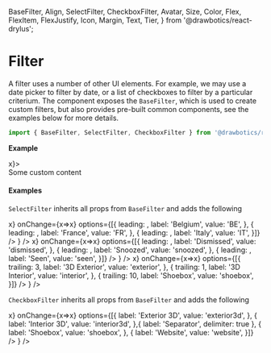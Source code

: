   BaseFilter,
  Align,
  SelectFilter,
  CheckboxFilter,
  Avatar,
  Size,
  Color,
  Flex,
  FlexItem,
  FlexJustify,
  Icon,
  Margin,
  Text,
  Tier,
} from '@drawbotics/react-drylus';



# Filter

A filter uses a number of other UI elements. For example, we may use a date picker to filter by date, or a list of checkboxes to filter by a particular criterium. The component exposes the `BaseFilter`, which is used to create custom filters, but also provides pre-built common components, see the examples below for more details.
```jsx
import { BaseFilter, SelectFilter, CheckboxFilter } from '@drawbotics/react-drylus';
```

__Example__
<Playground component={BaseFilter}>
  <div style={{ height: 200, marginLeft: 100 }}>
    <BaseFilter label="Base filter" onClear={x=>x}>
      <div style={{ height: 70, background: 'red', padding: 20 }}>
        Some custom content
      </div>
    </BaseFilter>
  </div>
</Playground>

#### Examples

`SelectFilter` inherits all props from `BaseFilter` and adds the following

<Playground component={SelectFilter}>
  <div style={{ height: 200 }}>
    <Flex justify={FlexJustify.END}>
      <FlexItem>
        <Margin size={{ right: Size.SMALL }}>
          <ControlledField component={
            <SelectFilter
              label="Country"
              onClear={x=>x}
              onChange={x=>x}
              options={[{
                leading: <Avatar text="Belgium" backgroundColor="#E00D2B" size={Size.SMALL} />,
                label: 'Belgium',
                value: 'BE',
              }, {
                leading: <Avatar text="France" backgroundColor="#011082" size={Size.SMALL} />,
                label: 'France',
                value: 'FR',
              }, {
                leading: <Avatar text="Italy" backgroundColor="#128435" size={Size.SMALL} />,
                label: 'Italy',
                value: 'IT',
              }]} />
          } />
        </Margin>
      </FlexItem>
      <FlexItem>
        <Margin size={{ right: Size.SMALL }}>
          <ControlledField component={
            <SelectFilter
              label="Notifications"
              onClear={x=>x}
              onChange={x=>x}
              options={[{
                leading: <Icon name="x" color={Color.RED} />,
                label: 'Dismissed',
                value: 'dismissed',
              }, {
                leading: <Icon name="bell" color={Color.ORANGE} />,
                label: 'Snoozed',
                value: 'snoozed',
              }, {
                leading: <Icon name="check" color={Color.GREEN} />,
                label: 'Seen',
                value: 'seen',
              }]} />
          } />
        </Margin>
      </FlexItem>
      <FlexItem>
        <ControlledField component={
          <SelectFilter
            label="Services"
            onClear={x=>x}
            onChange={x=>x}
            options={[{
              trailing: <Text tier={Tier.SECONDARY}>3</Text>,
              label: '3D Exterior',
              value: 'exterior',
            }, {
              trailing: <Text tier={Tier.SECONDARY}>1</Text>,
              label: '3D Interior',
              value: 'interior',
            }, {
              trailing: <Text tier={Tier.SECONDARY}>10</Text>,
              label: 'Shoebox',
              value: 'shoebox',
            }]} />
        } />
      </FlexItem>
    </Flex>
  </div>
</Playground>


`CheckboxFilter` inherits all props from `BaseFilter` and adds the following

<Playground component={CheckboxFilter}>
  <div style={{ height: 200, marginLeft: 100 }}>
    <ControlledMultiField component={
      <CheckboxFilter
        align={Align.LEFT}
        label="Products"
        onClear={x=>x}
        onChange={x=>x}
        options={[{
          label: 'Exterior 3D',
          value: 'exterior3d',
        }, {
          label: 'Interior 3D',
          value: 'interior3d',
        },{
          label: 'Separator',
          delimiter: true
        }, {
          label: 'Shoebox',
          value: 'shoebox',
        }, {
          label: 'Website',
          value: 'website',
        }]} />
    } />
  </div>
</Playground>